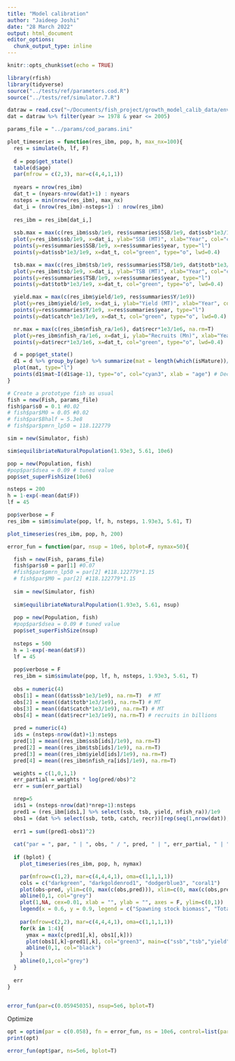 ```yaml
---
title: "Model calibration"
author: "Jaideep Joshi"
date: "28 March 2022"
output: html_document
editor_options:
  chunk_output_type: inline
---
```


```r
knitr::opts_chunk$set(echo = TRUE)
```

```r
library(rfish)
library(tidyverse)
source("../tests/ref/parameters.cod.R")
source("../tests/ref/simulator.7.R")
```

```r
datraw = read.csv("~/Documents/fish_project/growth_model_calib_data/environmental.csv")
dat = datraw %>% filter(year >= 1978 & year <= 2005)
```

```r
params_file = "../params/cod_params.ini"
```


```r
plot_timeseries = function(res_ibm, pop, h, max_nx=100){
  res = simulate(h, lf, F)
  
  d = pop$get_state()
  table(d$age)
  par(mfrow = c(2,3), mar=c(4,4,1,1))
  
  nyears = nrow(res_ibm)
  dat_t = (nyears-nrow(dat)+1) : nyears
  nsteps = min(nrow(res_ibm), max_nx)
  dat_i = (nrow(res_ibm)-nsteps+1) : nrow(res_ibm)
  
  res_ibm = res_ibm[dat_i,]
    
  ssb.max = max(c(res_ibm$ssb/1e9, res$summaries$SSB/1e9, dat$ssb*1e3/1e9), na.rm = T)
  plot(y=res_ibm$ssb/1e9, x=dat_i, ylab="SSB (MT)", xlab="Year", col="cyan3", type="l", ylim=c(0,ssb.max))
  points(y=res$summaries$SSB/1e9, x=res$summaries$year, type="l")
  points(y=dat$ssb*1e3/1e9, x=dat_t, col="green", type="o", lwd=0.4)

  tsb.max = max(c(res_ibm$tsb/1e9, res$summaries$TSB/1e9, dat$totb*1e3/1e9), na.rm=T)
  plot(y=res_ibm$tsb/1e9, x=dat_i, ylab="TSB (MT)", xlab="Year", col="cyan3", type="l", ylim=c(0,tsb.max))
  points(y=res$summaries$TSB/1e9, x=res$summaries$year, type="l")
  points(y=dat$totb*1e3/1e9, x=dat_t, col="green", type="o", lwd=0.4)

  yield.max = max(c(res_ibm$yield/1e9, res$summaries$Y/1e9))
  plot(y=res_ibm$yield/1e9, x=dat_i, ylab="Yield (MT)", xlab="Year", col="cyan3", type="l", ylim=c(0,yield.max))
  points(y=res$summaries$Y/1e9, x=res$summaries$year, type="l")
  points(y=dat$catch*1e3/1e9, x=dat_t, col="green", type="o", lwd=0.4)

  nr.max = max(c(res_ibm$nfish_ra/1e6), dat$recr*1e3/1e6, na.rm=T)
  plot(y=res_ibm$nfish_ra/1e6, x=dat_i, ylab="Recruits (Mn)", xlab="Year", col="cyan3", type="l", ylim=c(0,nr.max))
  points(y=dat$recr*1e3/1e6, x=dat_t, col="green", type="o", lwd=0.4)

  d = pop$get_state()
  d1 = d %>% group_by(age) %>% summarize(mat = length(which(isMature))/length(isMature))
  plot(mat, type="l")
  points(d1$mat~I(d1$age-1), type="o", col="cyan3", xlab = "age") # Decrement age to get the right maturation prob (see note above)
}

```

```r
# Create a prototype fish as usual
fish = new(Fish, params_file)
fish$par$s0 = 0.1 #0.02
# fish$par$M0 = 0.05 #0.02
# fish$par$Bhalf = 5.3e8
# fish$par$pmrn_lp50 = 118.122779

sim = new(Simulator, fish)

sim$equilibriateNaturalPopulation(1.93e3, 5.61, 10e6)

pop = new(Population, fish)
#pop$par$dsea = 0.09 # tuned value
pop$set_superFishSize(10e6)

nsteps = 200
h = 1-exp(-mean(dat$F))
lf = 45

pop$verbose = F
res_ibm = sim$simulate(pop, lf, h, nsteps, 1.93e3, 5.61, T)

plot_timeseries(res_ibm, pop, h, 200)
```

```r
error_fun = function(par, nsup = 10e6, bplot=F, nymax=50){

  fish = new(Fish, params_file)
  fish$par$s0 = par[1] #0.07
  #fish$par$pmrn_lp50 = par[2] #118.122779*1.15
  # fish$par$M0 = par[2] #118.122779*1.15
  
  sim = new(Simulator, fish)
  
  sim$equilibriateNaturalPopulation(1.93e3, 5.61, nsup)
  
  pop = new(Population, fish)
  #pop$par$dsea = 0.09 # tuned value
  pop$set_superFishSize(nsup)
  
  nsteps = 500
  h = 1-exp(-mean(dat$F))
  lf = 45
  
  pop$verbose = F
  res_ibm = sim$simulate(pop, lf, h, nsteps, 1.93e3, 5.61, T)
  
  obs = numeric(4)
  obs[1] = mean((dat$ssb*1e3/1e9), na.rm=T)  # MT
  obs[2] = mean((dat$totb*1e3/1e9), na.rm=T) # MT
  obs[3] = mean((dat$catch*1e3/1e9), na.rm=T) # MT
  obs[4] = mean((dat$recr*1e3/1e9), na.rm=T) # recruits in billions
  
  pred = numeric(4)
  ids = (nsteps-nrow(dat)+1):nsteps
  pred[1] = mean((res_ibm$ssb[ids]/1e9), na.rm=T)
  pred[2] = mean((res_ibm$tsb[ids]/1e9), na.rm=T)
  pred[3] = mean((res_ibm$yield[ids]/1e9), na.rm=T)
  pred[4] = mean((res_ibm$nfish_ra[ids]/1e9), na.rm=T)

  weights = c(1,0,1,1)
  err_partial = weights * log(pred/obs)^2
  err = sum(err_partial)

  nrep=5
  ids1 = (nsteps-nrow(dat)*nrep+1):nsteps
  pred1 = (res_ibm[ids1,] %>% select(ssb, tsb, yield, nfish_ra))/1e9
  obs1 = (dat %>% select(ssb, totb, catch, recr))[rep(seq(1,nrow(dat)),nrep),]*1e3/1e9
  
  err1 = sum((pred1-obs1)^2)
    
  cat("par = ", par, " | ", obs, " / ", pred, " | ", err_partial, " | ", err, " |", err1, "\n")
  
  if (bplot) {
    plot_timeseries(res_ibm, pop, h, nymax)

    par(mfrow=c(1,2), mar=c(4,4,4,1), oma=c(1,1,1,1))
    cols = c("darkgreen", "darkgoldenrod1", "dodgerblue3", "coral1")
    plot(obs~pred, ylim=c(0, max(c(obs,pred))), xlim=c(0, max(c(obs,pred))), col=cols, pch=20, cex=2, cex.lab=1.2, ylab="Observed", xlab="Predicted")
    abline(0,1, col="grey")
    plot(1,NA, cex=0.01, xlab = "", ylab = "", axes = F, ylim=c(0,1))
    legend(x = 0.6, y = 0.9, legend = c("Spawning stock biomass", "Total stock biomass", "Yield", "Recruitment"), col = cols, pch=20, cex=1.1)
    
    par(mfrow=c(2,2), mar=c(4,4,4,1), oma=c(1,1,1,1))
    for(k in 1:4){
      ymax = max(c(pred1[,k], obs1[,k]))
      plot(obs1[,k]~pred1[,k], col="green3", main=c("ssb","tsb","yield","recr")[k], xlim=c(0,ymax), ylim=c(0,ymax))
      abline(0,1, col="black")
    }
    abline(0,1,col="grey")
  }
  
  err
}


error_fun(par=c(0.05945035), nsup=5e6, bplot=T)
```

Optimize
  
```r
opt = optim(par = c(0.058), fn = error_fun, ns = 10e6, control=list(parscale=c(0.08), maxit=50)) #, method = "Brent", lower=0.00000001, upper=0.2)
print(opt)
```

```r
error_fun(opt$par, ns=5e6, bplot=T)
```


